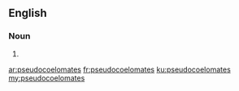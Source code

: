 ==English==

===Noun===
{{head|en|noun plural form}}

# {{plural of|pseudocoelomate|lang=en}}

[[ar:pseudocoelomates]]
[[fr:pseudocoelomates]]
[[ku:pseudocoelomates]]
[[my:pseudocoelomates]]